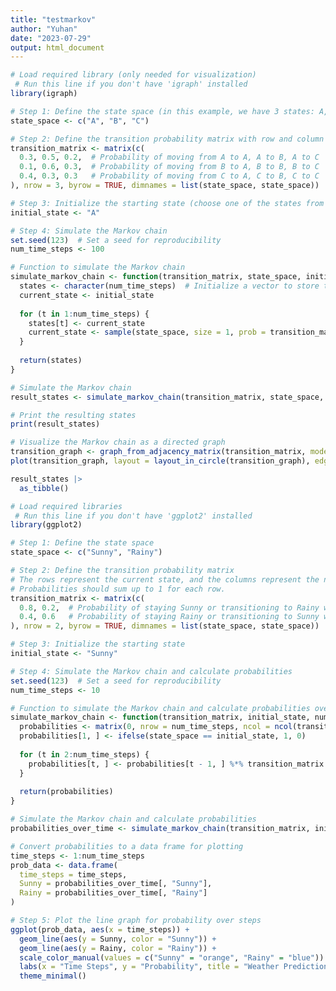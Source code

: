 ```yaml
---
title: "testmarkov"
author: "Yuhan"
date: "2023-07-29"
output: html_document
---
```

```r
# Load required library (only needed for visualization)
 # Run this line if you don't have 'igraph' installed
library(igraph)

# Step 1: Define the state space (in this example, we have 3 states: A, B, and C)
state_space <- c("A", "B", "C")

# Step 2: Define the transition probability matrix with row and column names
transition_matrix <- matrix(c(
  0.3, 0.5, 0.2,  # Probability of moving from A to A, A to B, A to C
  0.1, 0.6, 0.3,  # Probability of moving from B to A, B to B, B to C
  0.4, 0.3, 0.3   # Probability of moving from C to A, C to B, C to C
), nrow = 3, byrow = TRUE, dimnames = list(state_space, state_space))

# Step 3: Initialize the starting state (choose one of the states from the state space)
initial_state <- "A"

# Step 4: Simulate the Markov chain
set.seed(123)  # Set a seed for reproducibility
num_time_steps <- 100

# Function to simulate the Markov chain
simulate_markov_chain <- function(transition_matrix, state_space, initial_state, num_time_steps) {
  states <- character(num_time_steps)  # Initialize a vector to store the states at each time step
  current_state <- initial_state
  
  for (t in 1:num_time_steps) {
    states[t] <- current_state
    current_state <- sample(state_space, size = 1, prob = transition_matrix[current_state, ])
  }
  
  return(states)
}

# Simulate the Markov chain
result_states <- simulate_markov_chain(transition_matrix, state_space, initial_state, num_time_steps)

# Print the resulting states
print(result_states)

# Visualize the Markov chain as a directed graph
transition_graph <- graph_from_adjacency_matrix(transition_matrix, mode = "directed", weighted = TRUE)
plot(transition_graph, layout = layout_in_circle(transition_graph), edge.label = round(E(transition_graph)$weight, 2))

result_states |>
  as_tibble()

```
```r
# Load required libraries
 # Run this line if you don't have 'ggplot2' installed
library(ggplot2)

# Step 1: Define the state space
state_space <- c("Sunny", "Rainy")

# Step 2: Define the transition probability matrix
# The rows represent the current state, and the columns represent the next state.
# Probabilities should sum up to 1 for each row.
transition_matrix <- matrix(c(
  0.8, 0.2,  # Probability of staying Sunny or transitioning to Rainy when the current state is Sunny
  0.4, 0.6   # Probability of staying Rainy or transitioning to Sunny when the current state is Rainy
), nrow = 2, byrow = TRUE, dimnames = list(state_space, state_space))

# Step 3: Initialize the starting state
initial_state <- "Sunny"

# Step 4: Simulate the Markov chain and calculate probabilities
set.seed(123)  # Set a seed for reproducibility
num_time_steps <- 10

# Function to simulate the Markov chain and calculate probabilities over time steps
simulate_markov_chain <- function(transition_matrix, initial_state, num_time_steps) {
  probabilities <- matrix(0, nrow = num_time_steps, ncol = ncol(transition_matrix))
  probabilities[1, ] <- ifelse(state_space == initial_state, 1, 0)
  
  for (t in 2:num_time_steps) {
    probabilities[t, ] <- probabilities[t - 1, ] %*% transition_matrix
  }
  
  return(probabilities)
}

# Simulate the Markov chain and calculate probabilities
probabilities_over_time <- simulate_markov_chain(transition_matrix, initial_state, num_time_steps)

# Convert probabilities to a data frame for plotting
time_steps <- 1:num_time_steps
prob_data <- data.frame(
  time_steps = time_steps,
  Sunny = probabilities_over_time[, "Sunny"],
  Rainy = probabilities_over_time[, "Rainy"]
)

# Step 5: Plot the line graph for probability over steps
ggplot(prob_data, aes(x = time_steps)) +
  geom_line(aes(y = Sunny, color = "Sunny")) +
  geom_line(aes(y = Rainy, color = "Rainy")) +
  scale_color_manual(values = c("Sunny" = "orange", "Rainy" = "blue")) +
  labs(x = "Time Steps", y = "Probability", title = "Weather Prediction using Markov Chain") +
  theme_minimal()



```

